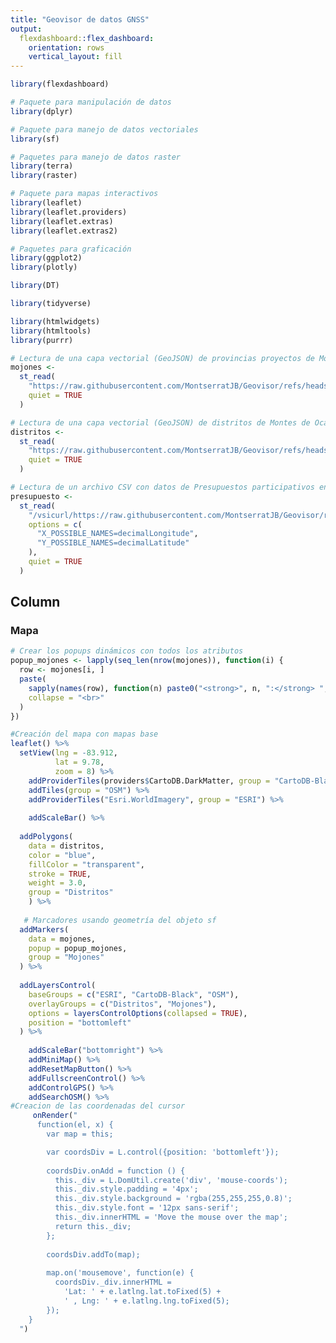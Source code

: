 ```yaml
---
title: "Geovisor de datos GNSS"
output: 
  flexdashboard::flex_dashboard:
    orientation: rows
    vertical_layout: fill
---
```




```r
library(flexdashboard)
```


```r
# Paquete para manipulación de datos
library(dplyr)

# Paquete para manejo de datos vectoriales
library(sf)

# Paquetes para manejo de datos raster
library(terra)
library(raster)

# Paquete para mapas interactivos
library(leaflet)
library(leaflet.providers)
library(leaflet.extras)
library(leaflet.extras2)

# Paquetes para graficación
library(ggplot2)
library(plotly)

library(DT)

library(tidyverse)

library(htmlwidgets)
library(htmltools)
library(purrr)

```

```r
# Lectura de una capa vectorial (GeoJSON) de provincias proyectos de Montes de Oca
mojones <-
  st_read(
    "https://raw.githubusercontent.com/MontserratJB/Geovisor/refs/heads/main/Mojones.geojson",
    quiet = TRUE
  )

# Lectura de una capa vectorial (GeoJSON) de distritos de Montes de Oca
distritos <-
  st_read(
    "https://raw.githubusercontent.com/MontserratJB/Geovisor/refs/heads/main/Distritos.geojson",
    quiet = TRUE
  )

# Lectura de un archivo CSV con datos de Presupuestos participativos en Montes de Oca
presupuesto <-
  st_read(
    "/vsicurl/https://raw.githubusercontent.com/MontserratJB/Geovisor/refs/heads/main/Pres_part.csv",
    options = c(
      "X_POSSIBLE_NAMES=decimalLongitude",
      "Y_POSSIBLE_NAMES=decimalLatitude"
    ),
    quiet = TRUE
  )

```


Column {data-width=450}
-----------------------------------------------------------------------

### Mapa

```r
# Crear los popups dinámicos con todos los atributos
popup_mojones <- lapply(seq_len(nrow(mojones)), function(i) {
  row <- mojones[i, ]
  paste(
    sapply(names(row), function(n) paste0("<strong>", n, ":</strong> ", row[[n]])),
    collapse = "<br>"
  )
})

#Creación del mapa con mapas base
leaflet() %>%
  setView(lng = -83.912, 
          lat = 9.78, 
          zoom = 8) %>%
    addProviderTiles(providers$CartoDB.DarkMatter, group = "CartoDB-Black") %>%
    addTiles(group = "OSM") %>%
    addProviderTiles("Esri.WorldImagery", group = "ESRI") %>%
    
    addScaleBar() %>% 
 
  addPolygons(
    data = distritos,
    color = "blue",
    fillColor = "transparent",
    stroke = TRUE,
    weight = 3.0,
    group = "Distritos"
    ) %>%
  
   # Marcadores usando geometría del objeto sf
  addMarkers(
    data = mojones,
    popup = popup_mojones,
    group = "Mojones"
  ) %>%
  
  addLayersControl(
    baseGroups = c("ESRI", "CartoDB-Black", "OSM"),
    overlayGroups = c("Distritos", "Mojones"),
    options = layersControlOptions(collapsed = TRUE),
    position = "bottomleft"
  ) %>%
    
    addScaleBar("bottomright") %>%
    addMiniMap() %>%
    addResetMapButton() %>%
    addFullscreenControl() %>%
    addControlGPS() %>%
    addSearchOSM() %>%
#Creacion de las coordenadas del cursor    
     onRender("
      function(el, x) {
        var map = this;

        var coordsDiv = L.control({position: 'bottomleft'});
  
        coordsDiv.onAdd = function () {
          this._div = L.DomUtil.create('div', 'mouse-coords');
          this._div.style.padding = '4px';
          this._div.style.background = 'rgba(255,255,255,0.8)';
          this._div.style.font = '12px sans-serif';
          this._div.innerHTML = 'Move the mouse over the map';
          return this._div;
        };
  
        coordsDiv.addTo(map);
  
        map.on('mousemove', function(e) {
          coordsDiv._div.innerHTML = 
            'Lat: ' + e.latlng.lat.toFixed(5) + 
            ' , Lng: ' + e.latlng.lng.toFixed(5);
        });
    }
  ")
     
  
```


